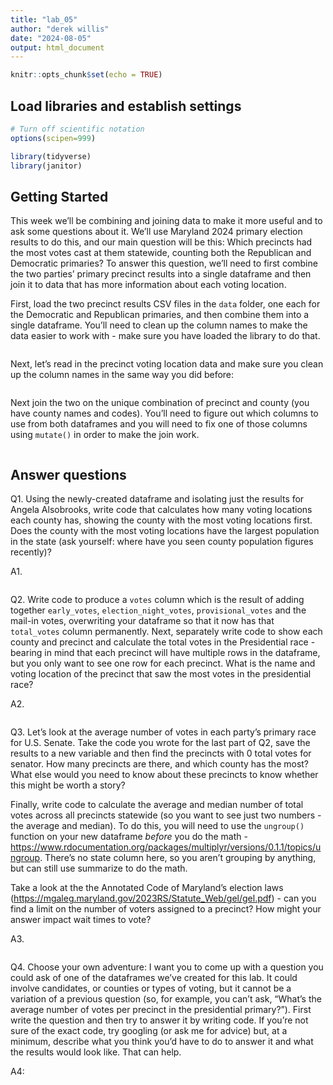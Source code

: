 ```yaml
---
title: "lab_05"
author: "derek willis"
date: "2024-08-05"
output: html_document
---
```


```r
knitr::opts_chunk$set(echo = TRUE)
```

## Load libraries and establish settings

```r
# Turn off scientific notation
options(scipen=999)

library(tidyverse)
library(janitor)
```

## Getting Started

This week we'll be combining and joining data to make it more useful and to ask some questions about it. We'll use Maryland 2024 primary election results to do this, and our main question will be this: Which precincts had the most votes cast at them statewide, counting both the Republican and Democratic primaries? To answer this question, we'll need to first combine the two parties' primary precinct results into a single dataframe and then join it to data that has more information about each voting location.

First, load the two precinct results CSV files in the `data` folder, one each for the Democratic and Republican primaries, and then combine them into a single dataframe. You'll need to clean up the column names to make the data easier to work with - make sure you have loaded the library to do that.

```r

```

Next, let's read in the precinct voting location data and make sure you clean up the column names in the same way you did before:

```r

```

Next join the two on the unique combination of precinct and county (you have county names and codes). You'll need to figure out which columns to use from both dataframes and you will need to fix one of those columns using `mutate()` in order to make the join work.

```r

```

## Answer questions

Q1. Using the newly-created dataframe and isolating just the results for Angela Alsobrooks, write code that calculates how many voting locations each county has, showing the county with the most voting locations first. Does the county with the most voting locations have the largest population in the state (ask yourself: where have you seen county population figures recently)?

A1.

```r

```

Q2. Write code to produce a `votes` column which is the result of adding together `early_votes`, `election_night_votes`, `provisional_votes` and the mail-in votes, overwriting your dataframe so that it now has that `total_votes` column permanently. Next, separately write code to show each county and precinct and calculate the total votes in the Presidential race - bearing in mind that each precinct will have multiple rows in the dataframe, but you only want to see one row for each precinct. What is the name and voting location of the precinct that saw the most votes in the presidential race?

A2.

```r


```

Q3. Let's look at the average number of votes in each party's primary race for U.S. Senate. Take the code you wrote for the last part of Q2, save the results to a new variable and then find the precincts with 0 total votes for senator. How many precincts are there, and which county has the most? What else would you need to know about these precincts to know whether this might be worth a story?

Finally, write code to calculate the average and median number of total votes across all precincts statewide (so you want to see just two numbers - the average and median). To do this, you will need to use the `ungroup()` function on your new dataframe *before* you do the math - <https://www.rdocumentation.org/packages/multiplyr/versions/0.1.1/topics/ungroup>. There's no state column here, so you aren't grouping by anything, but can still use summarize to do the math.

Take a look at the the Annotated Code of Maryland's election laws (<https://mgaleg.maryland.gov/2023RS/Statute_Web/gel/gel.pdf>) - can you find a limit on the number of voters assigned to a precinct? How might your answer impact wait times to vote?

A3.

```r

```

Q4. Choose your own adventure: I want you to come up with a question you could ask of one of the dataframes we've created for this lab. It could involve candidates, or counties or types of voting, but it cannot be a variation of a previous question (so, for example, you can't ask, "What's the average number of votes per precinct in the presidential primary?"). First write the question and then try to answer it by writing code. If you're not sure of the exact code, try googling (or ask me for advice) but, at a minimum, describe what you think you'd have to do to answer it and what the results would look like. That can help.

A4:

```r

```
